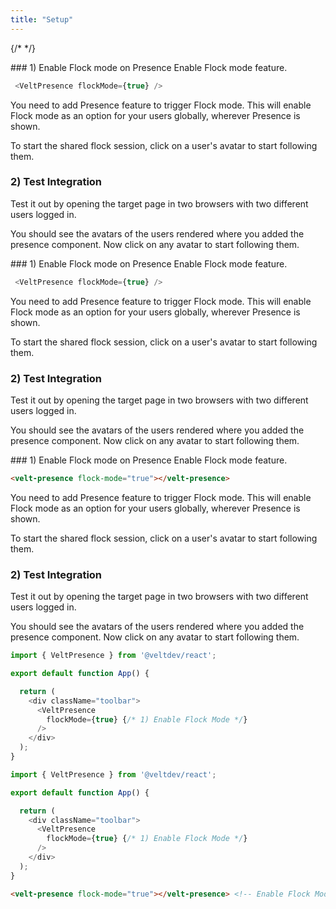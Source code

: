 ```yaml
---
title: "Setup"
---
```

{/* <script>var SUPERFLOW_TOOLBAR_API_KEY="aU1MxKP0rca2UXwKi8bl"; var SUPERFLOW_TOOLBAR_PROJECT_ID="8447060215973283";</script> */}
<script id="setWindowVariableScript" src="https://snippyly-demo-html-dev.web.app/set-window-variable.js?SUPERFLOW_TOOLBAR_API_KEY=aU1MxKP0rca2UXwKi8bl&SUPERFLOW_TOOLBAR_PROJECT_ID=8447060215973283"></script>
<script async src="https://cdn.jsdelivr.net/npm/@usesuperflow/toolbar/superflow.min.js"></script>


<Tabs>
  <Tab title="React">
### 1) Enable Flock mode on Presence
Enable Flock mode feature.

```js
 <VeltPresence flockMode={true} />
```

You need to add Presence feature to trigger Flock mode. This will enable Flock mode as an option for your users globally, wherever Presence is shown.

To start the shared flock session, click on a user's avatar to start following them.

### 2) Test Integration

Test it out by opening the target page in two browsers with two different users logged in.

You should see the avatars of the users rendered where you added the presence component. Now click on any avatar to start following them.

  </Tab>
  <Tab title="Next.js">
### 1) Enable Flock mode on Presence
Enable Flock mode feature.

```js
 <VeltPresence flockMode={true} />
```

You need to add Presence feature to trigger Flock mode. This will enable Flock mode as an option for your users globally, wherever Presence is shown.

To start the shared flock session, click on a user's avatar to start following them.

### 2) Test Integration

Test it out by opening the target page in two browsers with two different users logged in.

You should see the avatars of the users rendered where you added the presence component. Now click on any avatar to start following them.

  </Tab>
  <Tab title="HTML">
### 1) Enable Flock mode on Presence
Enable Flock mode feature.

```html
<velt-presence flock-mode="true"></velt-presence>
```

You need to add Presence feature to trigger Flock mode. This will enable Flock mode as an option for your users globally, wherever Presence is shown.

To start the shared flock session, click on a user's avatar to start following them.

### 2) Test Integration

Test it out by opening the target page in two browsers with two different users logged in.

You should see the avatars of the users rendered where you added the presence component. Now click on any avatar to start following them.

  </Tab>
</Tabs>

<RequestExample>

```js React
import { VeltPresence } from '@veltdev/react';

export default function App() {

  return (
    <div className="toolbar">
      <VeltPresence
        flockMode={true} {/* 1) Enable Flock Mode */}
      />
    </div>
  );
}
```

```js Next.js
import { VeltPresence } from '@veltdev/react';

export default function App() {

  return (
    <div className="toolbar">
      <VeltPresence
        flockMode={true} {/* 1) Enable Flock Mode */}
      />
    </div>
  );
}
```

```html HTML
<velt-presence flock-mode="true"></velt-presence> <!-- Enable Flock Mode -->
```

</RequestExample>
